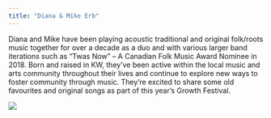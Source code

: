 ```yaml
---
title: "Diana & Mike Erb"
---
```


Diana and Mike have been playing acoustic traditional and original folk/roots music
together for over a decade as a duo and with various larger band iterations such as
"Twas Now" -- A Canadian Folk Music Award Nominee in 2018. Born and raised in KW, they've
been active within the local music and arts community throughout their lives and continue
to explore new ways to foster community through music. They're excited to share some old
favourites and original songs as part of this year's Growth Festival.

![](images/diana and mike.jpg)
